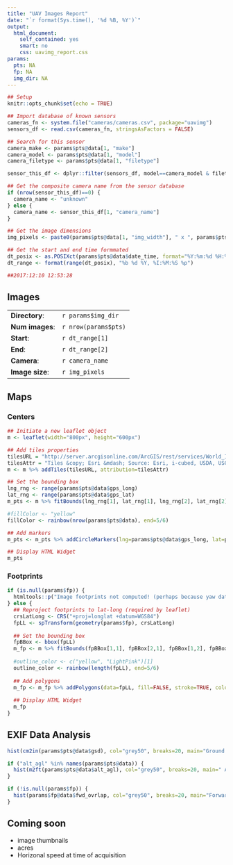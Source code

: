 ```yaml
---
title: "UAV Images Report"
date: "`r format(Sys.time(), '%d %B, %Y')`"
output: 
  html_document: 
    self_contained: yes
    smart: no
    css: uavimg_report.css
params:
  pts: NA
  fp: NA
  img_dir: NA
---
```


```r
## Setup
knitr::opts_chunk$set(echo = TRUE)

## Import database of known sensors
cameras_fn <- system.file("cameras/cameras.csv", package="uavimg")
sensors_df <- read.csv(cameras_fn, stringsAsFactors = FALSE)

## Search for this sensor
camera_make <- params$pts@data[1, "make"]
camera_model <- params$pts@data[1, "model"]
camera_filetype <- params$pts@data[1, "filetype"]

sensor_this_df <- dplyr::filter(sensors_df, model==camera_model & filetype==camera_filetype)

## Get the composite camera name from the sensor database
if (nrow(sensor_this_df)==0) {
  camera_name <- "unknown"
} else {
  camera_name <- sensor_this_df[1, "camera_name"]
}

## Get the image dimensions
img_pixels <- paste0(params$pts@data[1, "img_width"], " x ", params$pts@data[1, "img_height"])

## Get the start and end time formmated
dt_posix <- as.POSIXct(params$pts@data$date_time, format="%Y:%m:%d %H:%M:%S")
dt_range <- format(range(dt_posix), "%b %d %Y, %I:%M:%S %p")

##2017:12:10 12:53:28

```

## Images

<table>
<tr><td>__Directory__:</td><td>`r params$img_dir`</td></tr>
<tr><td>__Num images__:</td><td>`r nrow(params$pts)`</td></tr>
<tr><td>__Start__:</td><td>`r dt_range[1]`</td></tr>
<tr><td>__End__:</td><td>`r dt_range[2]`</td></tr>
<tr><td>__Camera__:</td><td>`r camera_name`</td></tr>
<tr><td>__Image size__:</td><td>`r img_pixels`</td></tr>
</table>


## Maps {.tabset}

### Centers

```r
## Initiate a new leaflet object
m <- leaflet(width="800px", height="600px")

## Add tiles properties
tilesURL = "http://server.arcgisonline.com/ArcGIS/rest/services/World_Imagery/MapServer/tile/{z}/{y}/{x}"
tilesAttr = "Tiles &copy; Esri &mdash; Source: Esri, i-cubed, USDA, USGS, AEX, GeoEye, Getmapping, Aerogrid, IGN, IGP, UPR-EGP, and the GIS User Community"
m <- m %>% addTiles(tilesURL, attribution=tilesAttr)

## Set the bounding box
lng_rng <- range(params$pts@data$gps_long)
lat_rng <- range(params$pts@data$gps_lat)
m_pts <- m %>% fitBounds(lng_rng[1], lat_rng[1], lng_rng[2], lat_rng[2])

#fillColor <- "yellow"
fillColor <- rainbow(nrow(params$pts@data), end=5/6)

## Add markers
m_pts <- m_pts %>% addCircleMarkers(lng=params$pts@data$gps_long, lat=params$pts@data$gps_lat, radius=3, stroke=FALSE, fillColor=fillColor, fillOpacity=1)

## Display HTML Widget
m_pts
```

### Footprints

```r

if (is.null(params$fp)) {
  htmltools::p("Image footprints not computed! (perhaps because yaw data was not saved in the EXIF)")
} else {  
  ## Reproject footprints to lat-long (required by leaflet)
  crsLatLong <- CRS("+proj=longlat +datum=WGS84")
  fpLL <- spTransform(geometry(params$fp), crsLatLong)
  
  ## Set the bounding box
  fpBBox <- bbox(fpLL)
  m_fp <- m %>% fitBounds(fpBBox[1,1], fpBBox[2,1], fpBBox[1,2], fpBBox[2,2])
  
  #outline_color <- c("yellow", "LightPink")[1]
  outline_color <- rainbow(length(fpLL), end=5/6)
  
  ## Add polygons
  m_fp <- m_fp %>% addPolygons(data=fpLL, fill=FALSE, stroke=TRUE, color=outline_color, weight=2, dashArray="1,2")
  
  ## Display HTML Widget
  m_fp
}
```

## EXIF Data Analysis

```r
hist(cm2in(params$pts@data$gsd), col="grey50", breaks=20, main="Ground Sampling Distance", xlab="estimated GSD (inches)", ylab="freq")
```

```r
if ("alt_agl" %in% names(params$pts@data)) {
  hist(m2ft(params$pts@data$alt_agl), col="grey50", breaks=20, main=" Altitude", xlab="recorded altitude above launch (ft)", ylab="freq")
}
```

```r
if (!is.null(params$fp)) {
  hist(params$fp@data$fwd_ovrlap, col="grey50", breaks=20, main="Forward Overlap", xlab="estimated overlap (%)", ylab="freq")
}
```


## Coming soon

 * image thumbnails
 * acres
 * Horizonal speed at time of acquisition
 
 
 

